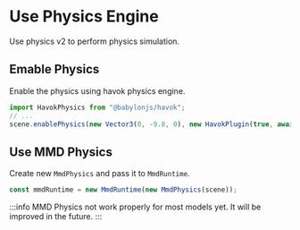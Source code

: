 # Use Physics Engine

Use physics v2 to perform physics simulation.

## Emable Physics

Enable the physics using havok physics engine.

```typescript title="src/sceneBuilder.ts"
import HavokPhysics from "@babylonjs/havok";
// ...
scene.enablePhysics(new Vector3(0, -9.8, 0), new HavokPlugin(true, await HavokPhysics()));
```

## Use MMD Physics

Create new `MmdPhysics` and pass it to `MmdRuntime`.

```typescript title="src/sceneBuilder.ts"
const mmdRuntime = new MmdRuntime(new MmdPhysics(scene));
```

:::info
MMD Physics not work properly for most models yet. It will be improved in the future.
:::


<ReactPlayer
    url={ResultVideo}
    controls={true}
    width="100%"
    height="100%"/>
